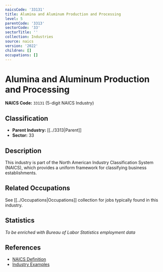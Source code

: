 ```yaml
---
naicsCode: '33131'
title: Alumina and Aluminum Production and Processing
level: 5
parentCode: '3313'
sectorCode: '33'
sectorTitle: ''
collection: Industries
source: naics
version: '2022'
children: []
occupations: []
---
```

# Alumina and Aluminum Production and Processing

**NAICS Code:** `33131` (5-digit NAICS Industry)

## Classification

- **Parent Industry:** [[../3313|Parent]]
- **Sector:** 33

## Description

This industry is part of the North American Industry Classification System (NAICS), which provides a uniform framework for classifying business establishments.

## Related Occupations

See [[../Occupations|Occupations]] collection for jobs typically found in this industry.

## Statistics

*To be enriched with Bureau of Labor Statistics employment data*

## References

- [NAICS Definition](https://www.census.gov/naics/)
- [Industry Examples](https://www.census.gov/naics/2022NAICS/)
